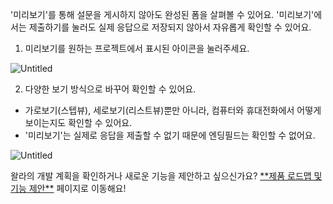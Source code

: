 
<Callout type='info' emoji="🔔">'미리보기'를 통해 설문을 게시하지 않아도 완성된 폼을 살펴볼 수 있어요. '미리보기'에서는 제출하기를 눌러도 실제 응답으로 저장되지 않아서 자유롭게 확인할 수 있어요.</Callout>

1. 미리보기를 원하는 프로젝트에서 표시된 아이콘을 눌러주세요.

![Untitled](https://paprikastorage.com/images/preview/ko/0.png)

2. 다양한 보기 방식으로 바꾸어 확인할 수 있어요.

- 가로보기(스텝뷰), 세로보기(리스트뷰)뿐만 아니라, 컴퓨터와 휴대전화에서 어떻게 보이는지도 확인할 수 있어요.
- '미리보기'는 실제로 응답을 제출할 수 없기 때문에 엔딩필드는 확인할 수 없어요.

![Untitled](https://paprikastorage.com/images/preview/ko/1.png)

<Callout type='info' emoji="🔔">
    왈라의 개발 계획을 확인하거나 새로운 기능을 제안하고 싶으신가요? <a href='https://app.walla.my/signin?redirectUrl=/support/featureRequest' target="_blank" rel="noopener noreferrer" style={{textDecoration: 'underline'}}>**제품 로드맵 및 기능 제안**</a> 페이지로 이동해요!
</Callout>